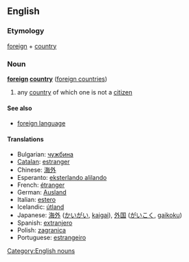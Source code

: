 ==English==

===Etymology===
[[foreign]] + [[country]]

===Noun===
'''[[foreign]] [[country]]''' ([[foreign countries]])

# any [[country]] of which one is not a [[citizen]]

====See also====
* [[foreign language]]

====Translations====
* Bulgarian: [[чужбина]]
* [[Catalan]]: [[estranger]]
* Chinese: [[海外]]
* Esperanto: [[eksterlando alilando]]
* French: [[étranger]]
* German: [[Ausland]] {{n}}
* Italian: [[estero]]
* Icelandic: [[útland]] {{n}}
* Japanese: [[海外]] ([[かいがい]], [[kaigai]]), [[外国]] ([[がいこく]], [[gaikoku]])
* Spanish: [[extranjero]]
* Polish: [[zagranica]]
* Portuguese: [[estrangeiro]]

[[Category:English nouns]]